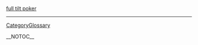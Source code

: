 <a href="http://tomcochrane.com/artwork/video/fulltilt/poker.html" title="full tilt poker">full tilt poker</a>
----
[[CategoryGlossary]]

__NOTOC__